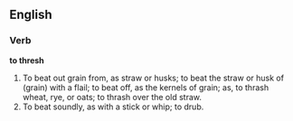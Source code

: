 ==English==

===Verb===

'''to thresh'''

#To beat out grain from, as straw or husks; to beat the straw or husk of (grain) with a flail; to beat off, as the kernels of grain; as, to thrash wheat, rye, or oats; to thrash over the old straw.
#To beat soundly, as with a stick or whip; to drub.